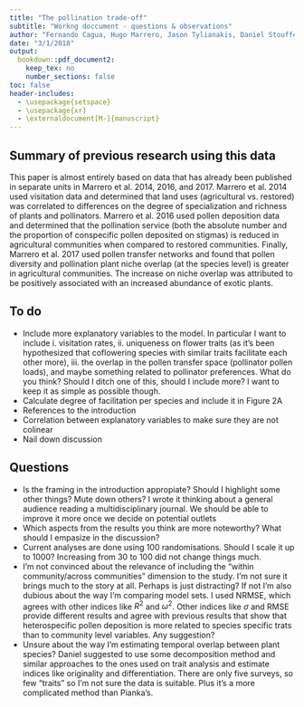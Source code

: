 ```yaml
---
title: "The pollination trade-off"
subtitle: "Workng doccument - questions & observations"
author: "Fernando Cagua, Hugo Marrero, Jason Tylianakis, Daniel Stouffer"
date: "3/1/2018"
output: 
  bookdown::pdf_document2: 
    keep_tex: no
    number_sections: false
toc: false
header-includes:
  - \usepackage{setspace}
  - \usepackage{xr}
  - \externaldocument[M-]{manuscript}
---
```


\onehalfspacing

## Summary of previous research using this data

This paper is almost entirely based on data that has already been published in separate units in Marrero et al. 2014, 2016, and 2017. 
Marrero et al. 2014 used visitation data and determined that land uses (agricultural vs. restored) was correlated to differences on the degree of specialization and richness of plants and pollinators.
Marrero et al. 2016 used pollen deposition data and determined that the pollination service (both the absolute number and the proportion of conspecific pollen deposited on stigmas) is reduced in agricultural communities when compared to restored communities.
Finally, Marrero et al. 2017 used pollen transfer networks and found that pollen diversity and pollination plant niche overlap (at the species level) is greater in agricultural communities. 
The increase on niche overlap was attributed to be positively associated with an increased abundance of exotic plants.

## To do 

* Include more explanatory variables to the model. In particular I want to include i. visitation rates, ii. uniqueness on flower traits (as it's been hypothesized that coflowering species with similar traits facilitate each other more), iii. the overlap in the pollen transfer space (pollinator pollen loads), and maybe something related to pollinator preferences. What do you think? Should I ditch one of this, should I include more? I want to keep it as simple as possible though. 
* Calculate degree of facilitation per species and include it in Figure 2A
* References to the introduction
* Correlation between explanatory variables to make sure they are not colinear
* Nail down discussion

## Questions

* Is the framing in the introduction appropiate? Should I highlight some other things? Mute down others? I wrote it thinking about a general audience reading a multidisciplinary journal. We should be able to improve it more once we decide on potential outlets 
* Which aspects from the results you think are more noteworthy? What should I empasize in the discussion? 
* Current analyses are done using 100 randomisations. Should I scale it up to 1000? Increasing from 30 to 100 did not change things much.
* I'm not convinced about the relevance of including the "within community/across communities" dimension to the study. I'm not sure it brings much to the story at all. Perhaps is just distracting? If not I'm also dubious about the way I'm comparing model sets. I used NRMSE, which agrees with other indices like $R^2$ and $\omega^2$. Other indices like $\sigma$ and RMSE provide different results and agree with previous results that show that heterospecific pollen deposition is more related to species specific trats than to community level variables. Any suggestion? 
* Unsure about the way I'm estimating temporal overlap between plant species? Daniel suggested to use some decomposition method and similar approaches to the ones used on trait analysis and estimate indices like originality and differentiation. There are only five surveys, so few "traits" so I'm not sure the data is suitable. Plus it's a more complicated method than Pianka's. 
